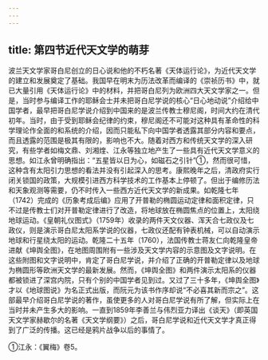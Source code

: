 ```yaml
---
---
---
```

title: 第四节近代天文学的萌芽
---



波兰天文学家哥白尼创立的日心说和他的不朽名著《天体运行论》，为近代天文学的建立和发展奠定了基础。我国早在明末为历法改革而编译的《崇祯历书》中，就已大量引用《天体运行论》中的材料，并把哥白尼列为欧洲四大天文学家之一。但是，当时参与编译工作的耶稣会士并未把哥白尼学说的核心“日心地动说”介绍给中国学者，最早把哥白尼学说介绍到中国来的是波兰传教士穆尼阁，时间大约在清代初年。当时，由于受到耶稣会纪律的约束，穆尼阁还不可能对这种具有革命性的科学理论作全面的和系统的介绍，因而只能私下向中国学者透露其部分内容和要点，而且透露的范围是极其有限的，影响也不大。随着对西方和传统天文学的深入研究，有些学者如梅文鼎、刘湘煃、江永等独立地产生了一些具有近代天文学意义的思想。如江永曾明确指出：“五星皆以日为心，如磁石之引针”①，然而很可惜，这种含有太阳引力思想的看法并没有引起深入的思考。康熙晚年之后，清政府实行闭关锁国的政策，大规模引进西方科学技术的工作基本上停顿了。但出于编修历法和天象观测等需要，仍不时传入一些西方近代天文学的新成果。如乾隆七年（1742）完成的《历象考成后编》应用了开普勒的椭圆运动定律和面积定律，只不过是传教士们对开普勒定律进行了改造，将地球放在椭圆焦点的位置上，太阳绕地球运动。《皇朝礼仪图式》（1759年）收录的两件天文仪器、浑天合七政仪及七政仪，则是演示哥白尼太阳系学说的仪器，七政仪还配有钟表机械，可以自动演示地球和行星绕太阳的运动。乾隆二十五年（1760），法国传教士蒋友仁向乾隆皇帝进献《坤舆全图》，在地图周围附有一些涉及天文学内容的示意图及文字说明。在这些附图和文字说明中，肯定了哥白尼学说，并介绍了正确的开普勒定律以及地球为椭圆形等欧洲天文学的最新发展。然而，《坤舆全图》和两件演示太阳系的仪器都被锁进了深宫内院，只有个别的中国学者见到过。又过了三十多年，《坤舆全图》才以《地球图说》为名正式出版，而阮元为该书作序却说“不必喜其新而宗之”。这部最早介绍哥白尼学说的著作，虽使更多的人对哥白尼学说有所了解，但实际上在当时并未产生多大的影响。一直到1859年李善兰与伟烈亚力译出《谈天》（即英国天文学家赫歇尔的名著《天文学纲要》）之后，哥白尼学说和近代天文学才真正得到了广泛的传播。这已经是鸦片战争以后的事情了。

①江永：《翼梅》卷5。